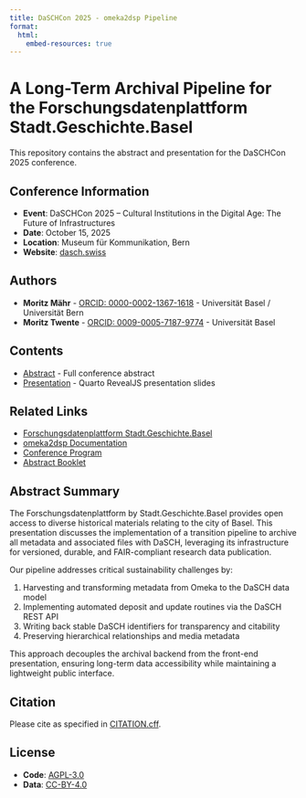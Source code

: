 ```yaml
---
title: DaSCHCon 2025 - omeka2dsp Pipeline
format:
  html:
    embed-resources: true
---
```


# A Long-Term Archival Pipeline for the Forschungsdatenplattform Stadt.Geschichte.Basel

This repository contains the abstract and presentation for the DaSCHCon 2025 conference.

## Conference Information

- **Event**: DaSCHCon 2025 – Cultural Institutions in the Digital Age: The Future of Infrastructures
- **Date**: October 15, 2025
- **Location**: Museum für Kommunikation, Bern
- **Website**: [dasch.swiss](https://www.dasch.swiss/post/daschcon-2025-cultural-institutions-in-the-digital-age-the-future-of-infrastructures/)

## Authors

- **Moritz Mähr** - [ORCID: 0000-0002-1367-1618](https://orcid.org/0000-0002-1367-1618) - Universität Basel / Universität Bern
- **Moritz Twente** - [ORCID: 0009-0005-7187-9774](https://orcid.org/0009-0005-7187-9774) - Universität Basel

## Contents

- [Abstract](abstract/index.qmd) - Full conference abstract
- [Presentation](presentation/index.qmd) - Quarto RevealJS presentation slides

## Related Links

- [Forschungsdatenplattform Stadt.Geschichte.Basel](https://forschung.stadtgeschichtebasel.ch)
- [omeka2dsp Documentation](https://dokumentation.stadtgeschichtebasel.ch/omeka2dsp)
- [Conference Program](https://ark.dasch.swiss/ark:/72163/1/0810/UEtpksyaRPeobZ_S41IhnA5.20250827T145742276838562Z)
- [Abstract Booklet](https://ark.dasch.swiss/ark:/72163/1/0810/YCULyZnMSImhHrRPqrMZwwh.20250827T145812592171563Z)

## Abstract Summary

The Forschungsdatenplattform by Stadt.Geschichte.Basel provides open access to diverse historical materials relating to the city of Basel. This presentation discusses the implementation of a transition pipeline to archive all metadata and associated files with DaSCH, leveraging its infrastructure for versioned, durable, and FAIR-compliant research data publication.

Our pipeline addresses critical sustainability challenges by:

1. Harvesting and transforming metadata from Omeka to the DaSCH data model
2. Implementing automated deposit and update routines via the DaSCH REST API
3. Writing back stable DaSCH identifiers for transparency and citability
4. Preserving hierarchical relationships and media metadata

This approach decouples the archival backend from the front-end presentation, ensuring long-term data accessibility while maintaining a lightweight public interface.

## Citation

Please cite as specified in [CITATION.cff](CITATION.cff).

## License

- **Code**: [AGPL-3.0](LICENSE-AGPL.md)
- **Data**: [CC-BY-4.0](LICENSE-CCBY.md)
